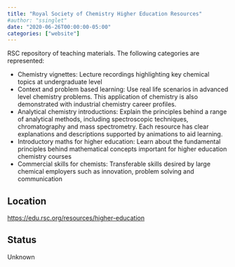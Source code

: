 ```yaml
---
title: "Royal Society of Chemistry Higher Education Resources"
#author: "ssinglet"
date: "2020-06-26T00:00:00-05:00"
categories: ["website"]
---
```


RSC repository of teaching materials. The following categories are represented:

-   Chemistry vignettes: Lecture recordings highlighting key chemical topics at undergraduate level
-   Context and problem based learning: Use real life scenarios in  advanced level chemistry problems. This application of chemistry is also demonstrated with industrial chemistry career profiles.
-   Analytical chemistry introductions: Explain the principles behind a range of analytical methods, including spectroscopic techniques, chromatography and mass spectrometry. Each resource has clear explanations and descriptions supported by animations to aid learning.
-   Introductory maths for higher education: Learn about the fundamental principles behind mathematical concepts important for higher education chemistry courses
-   Commercial skills for chemists: Transferable skills desired by large chemical employers such as innovation, problem solving and communication


## Location {#location}

<https://edu.rsc.org/resources/higher-education>


## Status {#status}

Unknown